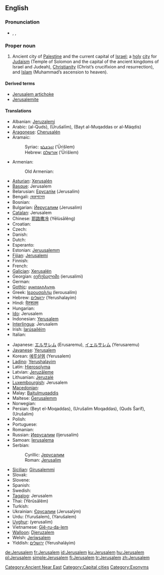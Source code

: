 {{wikipedia}}
{{also|Jérusalem|Jerúsalem}}
==English==
{{wikipedia}}

===Pronunciation===
* {{enPR|jə-ro͞o'sə-ləm|jə-ro͞o'zə-ləm}}, {{IPA|/dʒəˈruːsələm/|/dʒəˈruːzələm/}}, {{SAMPA|/dZ@"ru:s@l@m/|/dZ@"ru:z@l@m/}}

===Proper noun===
{{infl|en|proper noun}}

# Ancient city of [[Palestine]] and the current capital of [[Israel]]; a [[holy]] [[city]] for [[Judaism]] (Temple of Solomon and the capital of the ancient kingdoms of Israel and Judeah), [[Christianity]] (Christ’s crucifixion and resurrection), and [[Islam]] (Muhammad’s ascension to heaven).

====Derived terms====
* [[Jerusalem artichoke]]
* [[Jerusalemite]]

====Translations====
{{trans-top|city}}
* Albanian: [[Jeruzalemi]]
* Arabic: {{Arab|[[القدس]]}} (al-Quds), {{Arab|[[اورشليم]]}} (Ūrušalīm), {{Arab|[[بيت المقدس]]}} (Bayt al-Muqaddas or al-Máqdis)
* [[Aragonese]]: [[Cherusalén]]
* Aramaic:
*: Syriac: [[ܐܘܪܫܠܡ]] (’Ūrišlem)
*: Hebrew: [[אורשלם]] (’Ūrišlem)
* Armenian: {{t|hy|Երուսաղեմ|tr=Erusaġem}}
*:Old Armenian: {{t|xcl|Երուսաղէմ|tr=Erusałēm}}
* [[Asturian]]: [[Xerusalén]]
* [[Basque]]: Jerusalem
* Belarusian: [[Ерусалім]] (Jerusalím)
* Bengali: [[জেরুসালেম]]
* Bosnian: {{t-|bs|Jerusalim|m}}
* Bulgarian: [[Йерусалим]] (Jerusalim)
* [[Catalan]]: Jerusalem
* Chinese: [[耶路撒冷]] (Yēlùsālěng)
* Croatian: {{t-|hr|Jerusalim|m}}
* Czech: {{t-|cs|Jeruzalém|m}}
* Danish: {{t-|da|Jerusalem}}
* Dutch: {{t-|nl|Jeruzalem}}
* Esperanto: {{t-|eo|Jerusalemo|xs=Esperanto}}
* Estonian: [[Jeruusalemm]]
* [[Fijian]]: [[Jerusalemi]]
* Finnish: {{t+|fi|Jerusalem}}
* French: {{t+|fr|Jérusalem}}
* [[Galician]]: [[Xerusalén]]
* Georgian: [[იერუსალიმი]] (ierusalimi)
* German: {{t+|de|Jerusalem}}
* [[Gothic]]: [[𐌹𐌰𐌹𐍂𐌿𐍃𐌰𐌿𐌻𐍅𐌼𐌰]]
* Greek: [[Ιερουσαλήμ]] (Ierousalím)
* Hebrew: [[ירושלים|יְרוּשָׁלַיִם]] (Yerushalayím)
* Hindi: [[येरुशलम]]
* Hungarian: {{t+|hu|Jeruzsálem}}
* [[Ido]]: Jerusalem
* Indonesian: [[Yerusalem]]
* [[Interlingua]]: Jerusalem
* Irish: [[Iarúsailéim]]
* Italian: {{t-|it|Gerusalemme|f}}
{{trans-mid}}
* Japanese: [[エルサレム]] (Erusaremu), [[イェルサレム]] (Yerusaremu)
* [[Javanese]]: [[Yerusalem]]
* Korean: [[예루살렘]] (Yerusalem)
* [[Ladino]]: [[Yerushalayim]]
* Latin: [[Hierosolyma]] {{f}}
* Latvian: [[Jeruzāleme]]
* Lithuanian: [[Jeruzalė]]
* [[Luxembourgish]]: Jerusalem
* [[Macedonian]]: {{t|mk|Ерусалим|m|tr=Erúsalim|sc=Cyrl|xs=Macedonian}}
* Malay: [[Baitulmuqaddis]]
* Maltese: [[Ġerusalemm]]
* Norwegian: {{t-|no|Jerusalem}}
* Persian: {{fa-Arab|[[بیت المقدس]]}} (Beyt el-Moqaddas), {{fa-Arab|[[اورشلیم مقدس]]}} (Urušalim Moqaddas), {{fa-Arab|[[قدس شریف]]}} (Quds Šarif), {{fa-Arab|[[اورشلیم]]}} (Urušalim)
* Polish: {{t+|pl|Jerozolima}}
* Portuguese: {{t+|pt|Jerusalém|f}}
* Romanian: {{t+|ro|Ierusalim}}
* Russian: [[Иерусалим]] (Ijerusalím) {{m}}
* Samoan: [[Ierusalema]]
* Serbian:
*: Cyrillic: [[Јерусалим#Serbian|Јерусалим]] {{m}}
*: Roman: [[Jerusalim#Serbian|Jerusalim]] {{m}}
* [[Sicilian]]: [[Girusalemmi]]
* Slovak: {{t-|sk|Jeruzalem}}
* Slovene: {{t+|sl|Jeruzalem|m}}
* Spanish: {{t+|es|Jerusalén}}
* Swedish: {{t-|sv|Jerusalem}}
* [[Tagalog]]: Jerusalem
* Thai: {{Thai|[[เยรูซาเลม]]}} (Yērūsālēm)
* Turkish: {{t+|tr|Kudüs}}
* Ukrainian: [[Єрусалим]] (Jerusalým)
* Urdu: {{ur-Arab|[[یوروشلم]]}} (Yurušalem), {{ur-Arab|[[یروشلم]]}} (Yarušalem)
* [[Uyghur]]: {{ug-Arab|[[يېرۇسالېم]]}} (yerusalim)
* Vietnamese: [[Giê-ru-da-lem]]
* [[Walloon]]: [[Djeruzalem]]
* Welsh: [[Jeriwsalem]]
* Yiddish: [[ירושלים]] (Yerushaláyim)
{{trans-bottom}}

[[Category:Ancient Near East]]
[[Category:Capital cities]]
[[Category:Exonyms]]

[[de:Jerusalem]]
[[fr:Jerusalem]]
[[id:Jerusalem]]
[[ku:Jerusalem]]
[[hu:Jerusalem]]
[[pl:Jerusalem]]
[[simple:Jerusalem]]
[[fi:Jerusalem]]
[[tr:Jerusalem]]
[[zh:Jerusalem]]